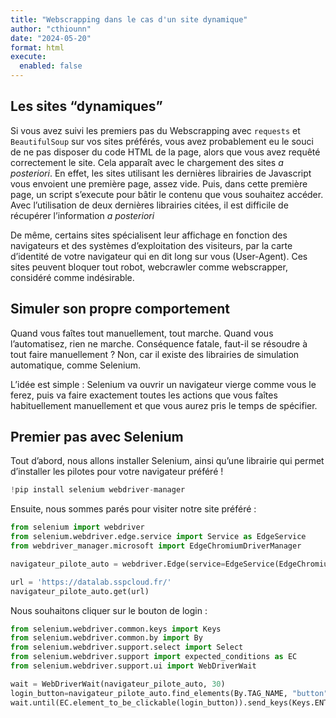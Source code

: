 ```yaml
---
title: "Webscrapping dans le cas d'un site dynamique"
author: "cthiounn"
date: "2024-05-20"
format: html
execute:
  enabled: false
---
```


## Les sites "dynamiques"

Si vous avez suivi les premiers pas du Webscrapping avec `requests` et `BeautifulSoup` sur vos sites préférés, vous avez probablement eu le souci de ne pas disposer du code HTML de la page, alors que vous avez requêté correctement le site.
Cela apparaît avec le chargement des sites *a posteriori*. En effet, les sites utilisant les dernières librairies de Javascript vous envoient une première page, assez vide. Puis, dans cette première page, un script s'execute pour bâtir le contenu que vous souhaitez accéder.
Avec l'utilisation de deux dernières librairies citées, il est difficile de récupérer l'information *a posteriori*

De même, certains sites spécialisent leur affichage en fonction des navigateurs et des systèmes d'exploitation des visiteurs, par la carte d'identité de votre navigateur qui en dit long sur vous (User-Agent).
Ces sites peuvent bloquer tout robot, webcrawler comme webscrapper, considéré comme indésirable.

## Simuler son propre comportement

Quand vous faîtes tout manuellement, tout marche. Quand vous l'automatisez, rien ne marche.
Conséquence fatale, faut-il se résoudre à tout faire manuellement ?
Non, car il existe des librairies de simulation automatique, comme Selenium.

L'idée est simple : Selenium va ouvrir un navigateur vierge comme vous le ferez, puis va faire exactement toutes les actions que vous faîtes habituellement manuellement et que vous aurez pris le temps de spécifier.

## Premier pas avec Selenium

Tout d'abord, nous allons installer Selenium, ainsi qu'une librairie qui permet d'installer les pilotes pour votre navigateur préféré !

```python
!pip install selenium webdriver-manager
```

Ensuite, nous sommes parés pour visiter notre site préféré :


```python
from selenium import webdriver
from selenium.webdriver.edge.service import Service as EdgeService
from webdriver_manager.microsoft import EdgeChromiumDriverManager

navigateur_pilote_auto = webdriver.Edge(service=EdgeService(EdgeChromiumDriverManager().install()))

url = 'https://datalab.sspcloud.fr/'
navigateur_pilote_auto.get(url)
```

Nous souhaitons cliquer sur le bouton de login :

```python
from selenium.webdriver.common.keys import Keys
from selenium.webdriver.common.by import By
from selenium.webdriver.support.select import Select
from selenium.webdriver.support import expected_conditions as EC
from selenium.webdriver.support.ui import WebDriverWait

wait = WebDriverWait(navigateur_pilote_auto, 30)
login_button=navigateur_pilote_auto.find_elements(By.TAG_NAME, "button")[0]
wait.until(EC.element_to_be_clickable(login_button)).send_keys(Keys.ENTER)
```